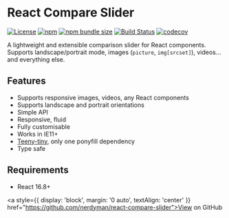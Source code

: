 
<Meta title="Docs|Intro" />

<div style={{ maxWidth: '600px', margin: '0 auto' }}>

<div style={{ textAlign: 'center' }}>

# React Compare Slider

[![License](https://img.shields.io/npm/l/react-compare-slider)](./LICENSE) [![npm](https://img.shields.io/npm/v/react-compare-slider)](https://npmjs.com/package/react-compare-slider) [![npm bundle size](https://img.shields.io/bundlephobia/minzip/react-compare-slider)](https://bundlephobia.com/result?p=react-compare-slider)
[![Build Status](https://github.com/nerdyman/react-compare-slider/workflows/build/badge.svg)](https://github.com/nerdyman/react-compare-slider/actions?workflow=build) [![codecov](https://codecov.io/gh/nerdyman/react-compare-slider/branch/master/graph/badge.svg)](https://codecov.io/gh/nerdyman/react-compare-slider)

A lightweight and extensible comparison slider for React components. Supports
landscape/portrait mode, images (`picture`, `img[srcset]`), videos&hellip; and everything else.

</div>

## Features

- Supports responsive images, videos, any React components
- Supports landscape and portrait orientations
- Simple API
- Responsive, fluid
- Fully customisable
- Works in IE11+
- [Teeny-tiny](https://bundlephobia.com/result?p=react-compare-slider), only one ponyfill dependency
- Type safe

## Requirements

- React 16.8+

<a style={{ display: 'block', margin: '0 auto', textAlign: 'center' }} href="https://github.com/nerdyman/react-compare-slider">View on GitHub</a>

</div>
